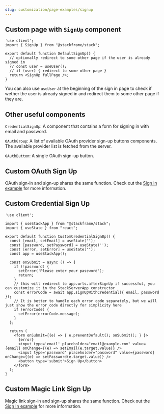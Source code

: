 ```yaml
---
slug: customization/page-examples/signup
---
```


## Custom page with `SignUp` component

```tsx
'use client';
import { SignUp } from "@stackframe/stack";

export default function DefaultSignUp() {
  // optionally redirect to some other page if the user is already signed in
  // const user = useUser();
  // if (user) { redirect to some other page }
  return <SignUp fullPage />;
}
```

You can also use `useUser` at the beginning of the sign in page to check if wether the user is already signed in and redirect them to some other page if they are. 

## Other useful components

`CredentialSignUp`: A component that contains a form for signing in with email and password.

`OAuthGroup`: A list of available OAuth provider sign-up buttons components. The available provider list is fetched from the server.

`OAuthButton`: A single OAuth sign-up button.

## Custom OAuth Sign Up

OAuth sign-in and sign-up shares the same function. Check out the [Sign In example](/docs/customization/page-examples/signin#custom-oauth-sign-in) for more information.

## Custom Credential Sign Up

```tsx
'use client';

import { useStackApp } from "@stackframe/stack";
import { useState } from "react";

export default function CustomCredentialSignUp() {
  const [email, setEmail] = useState('');
  const [password, setPassword] = useState('');
  const [error, setError] = useState('');
  const app = useStackApp();

  const onSubmit = async () => {
    if (!password) {
      setError('Please enter your password');
      return;
    }
    // this will redirect to app.urls.afterSignUp if successful, you can customize it in the StackServerApp constructor
    const errorCode = await app.signUpWithCredential({ email, password });
    // It is better to handle each error code separately, but we will just show the error code directly for simplicity here
    if (errorCode) {
      setError(errorCode.message);
    }
  };
  
  return (
    <form onSubmit={(e) => { e.preventDefault(); onSubmit(); } }>
      {error}
      <input type='email' placeholder="email@example.com" value={email} onChange={(e) => setEmail(e.target.value)} />
      <input type='password' placeholder="password" value={password} onChange={(e) => setPassword(e.target.value)} />
      <button type='submit'>Sign Up</button>
    </form>
  );
}
```

## Custom Magic Link Sign Up

Magic link sign-in and sign-up shares the same function. Check out the [Sign In example](/docs/customization/page-examples/signin#custom-magic-link-sign-in) for more information.